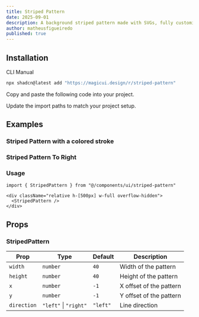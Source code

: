 ```yaml
---
title: Striped Pattern
date: 2025-09-01
description: A background striped pattern made with SVGs, fully customizable using Tailwind CSS.
author: matheusfigueiredo
published: true
---
```


<ComponentPreview name="striped-pattern-demo" />

## Installation

<Tabs defaultValue="cli">

<TabsList>
  <TabsTrigger value="cli">CLI</TabsTrigger>
  <TabsTrigger value="manual">Manual</TabsTrigger>
</TabsList>
<TabsContent value="cli">

```bash
npx shadcn@latest add "https://magicui.design/r/striped-pattern"
```

</TabsContent>

<TabsContent value="manual">

<Steps>

<Step>Copy and paste the following code into your project.</Step>

<ComponentSource name="grid-pattern" />

<Step>Update the import paths to match your project setup.</Step>

</Steps>

</TabsContent>

</Tabs>

## Examples

### Striped Pattern with a colored stroke

<ComponentPreview name="striped-pattern-colored" />

### Striped Pattern To Right

<ComponentPreview name="striped-pattern-right" />

### Usage

```tsx
import { StripedPattern } from "@/components/ui/striped-pattern"
```

```tsx
<div className="relative h-[500px] w-full overflow-hidden">
  <StripedPattern />
</div>
```

## Props

### StripedPattern

| Prop        | Type                  | Default  | Description             |
| ----------- | --------------------- | -------- | ----------------------- |
| `width`     | `number`              | `40`     | Width of the pattern    |
| `height`    | `number`              | `40`     | Height of the pattern   |
| `x`         | `number`              | `-1`     | X offset of the pattern |
| `y`         | `number`              | `-1`     | Y offset of the pattern |
| `direction` | `"left"` \| `"right"` | `"left"` | Line direction          |
